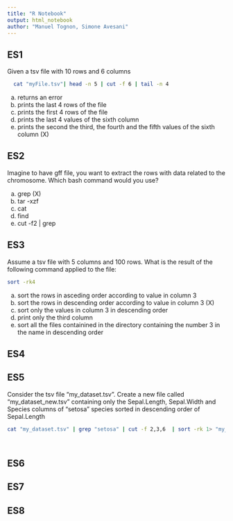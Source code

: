 ```yaml
---
title: "R Notebook"
output: html_notebook
author: "Manuel Tognon, Simone Avesani"
---
```


## ES1

Given a tsv file with 10 rows and 6 columns
```bash
  cat "myFile.tsv"| head -n 5 | cut -f 6 | tail -n 4 

```
a) returns an error
b) prints the last 4 rows of the file
c) prints the first 4 rows of the file
d) prints the last 4 values of the sixth column
e) prints the second the third, the fourth and the fifth values of the sixth column (X)



## ES2
Imagine to have gff file, you want to extract the rows with data related to the chromosome.
Which bash command would you use?

a) grep (X)
b) tar -xzf
c) cat
d) find
e) cut -f2 | grep  



## ES3

Assume a tsv file with 5 columns and 100 rows. 
What is the result of the following command applied to the file:

```bash
sort -rk4

```
a) sort the rows in asceding order according to value in column 3
b) sort the rows in descending order according to value in column 3 (X)
c) sort only the values in column 3 in descending order
d) print only the third column 
e) sort all the files containined in the directory containing the number 3 in the name in descending order
 

## ES4



## ES5

Consider the tsv file "my_dataset.tsv". 
Create a new file called "my_dataset_new.tsv" containing only the Sepal.Length, Sepal.Width and Species columns of "setosa" species sorted in descending order of Sepal.Length

```bash

cat "my_dataset.tsv" | grep "setosa" | cut -f 2,3,6  | sort -rk 1> "my_dataset_new.tsv"
 



```


## ES6

## ES7

## ES8 

